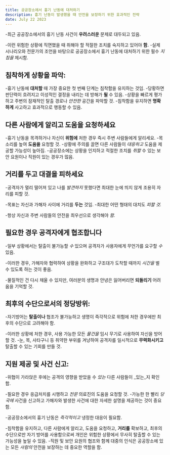 ```yaml
---
title: 공공장소에서 흉기 난동에 대처하기
description: 흉기 난동이 발생했을 때 안전을 보장하기 위한 효과적인 전략
date: July 22 2023
---
```

-최근 공공장소에서의 흉기 난동 사건이 **우려스러운** 문제로 대두되고 있음. 

-이런 위험한 상황에 직면했을 때 취해야 할 적절한 조치를 숙지하고 있어야 **함.**
-실제 시나리오와 전문가의 조언을 바탕으로 공공장소에서 흉기 난동에 대처하기 위한 필수 _지침을_ 제시함.

## 침착하게 상황을 파악:
-흉기 난동에 **대처할** 때 가장 중요한 첫 번째 단계는 침착함을 유지하는 것임. 
-당황하면 판단력이 흐려지고 이성적인 결정을 내리는 데 방해가 **될** 수 있음. 
-상황을 빠르게 평가하고 주변의 잠재적인 탈출 경로나 _안전한_ 공간을 파악할 것. 
-침착함을 유지하면 **명확하게** 사고하고 효과적으로 행동할 수 있음.

## 다른 사람에게 알리고 도움을 요청하세요
-흉기 난동을 목격하거나 자신이 **위험에** 처한 경우 즉시 주변 사람들에게 알리세요. 
-목소리를 높여 **도움을** 요청할 것. 
-상황에 주의를 끌면 다른 사람들이 _대응하고_ 도움을 제공할 가능성이 높아짐. 
-공공장소에는 상황을 인지하고 적절한 조치를 _취할_ 수 있는 보안 요원이나 직원이 있는 경우가 많음.

## 거리를 두고 대결을 피하세요
-공격자가 멀리 떨어져 있고 나를 _발견하지_ 못했다면 최대한 눈에 띄지 않게 조용히 자리를 피할 것. 

-목표는 자신과 가해자 사이에 거리를 **두는** 것임. 
-최대한 어떤 형태의 대치도 _피할 것._ 

-항상 자신과 주변 사람들의 안전을 최우선으로 생각해야 _함._

## 필요한 경우 공격자에게 협조합니다
-일부 상황에서는 탈출이 불가능할 _수_ 있으며 공격자가 사용자에게 무언가를 요구할 _수_ 있음. 

-이러한 경우, 가해자와 협력하여 상황을 완화하고 구조대가 도착할 때까지 _시간을_ 벌 수 있도록 하는 것이 좋음. 

-물질적인 건 다시 채울 수 있지만, 여러분의 생명과 안녕은 잃어버리면 **되돌리기** 어려움을 기억할 것.

## 최후의 수단으로서의 정당방위:
-자기방어는 **탈출이나** 협조가 불가능하고 생명이 즉각적으로 위험에 처한 경우에만 최후의 수단으로 고려해야 함. 

-이러한 상황에 처한 경우, 사용 가능한 모든 _물건을_ 임시 무기로 사용하여 자신을 방어할 것. 
-눈, 목, 사타구니 등 취약한 부위를 겨냥하여 공격자를 일시적으로 **무력화시키고** 탈출할 수 있는 기회를 만들 것.

## 지원 제공 및 사건 신고:
-위협이 가라앉은 후에는 공격의 영향을 받았을 수 _있는_ 다른 사람들이 _있는_지 확인함. 

-필요한 경우 응급처치를 시행하고 _전문_ 의료진의 도움을 요청할 것. 
-가능한 한 빨리 _당국에_ 사건을 신고하고 가해자와 발생한 사건에 대한 자세한 설명을 제공하는 것이 중요함.

-공공장소에서의 흉기 난동은 _즉각적이고_ 냉정한 대응이 필요함. 

-침착함을 유지하고, 다른 사람에게 알리고, 도움을 요청하고, **거리를** 확보하고, 최후의 수단으로만 자기 방어를 사용함으로써 개인은 위험한 상황에서 무사히 탈출할 수 있는 가능성을 높일 수 있음. 
-직원 및 보안 요원의 협조와 함께 대중의 인식은 공공장소에 있는 모든 _사람의_ 안전을 보장하는 데 중요한 역할을 함.